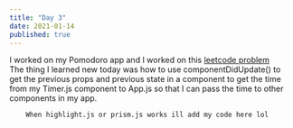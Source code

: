 ```yaml
---
title: "Day 3"
date: 2021-01-14
published: true
---
```


I worked on my Pomodoro app and I worked on this [leetcode problem](https://leetcode.com/problems/merge-two-sorted-lists/)<br/> The thing I learned new today was how to use componentDidUpdate() to get the previous props and previous state in a component to get the time from my Timer.js component to App.js so that I can pass the time to other components in my app. 

```
    When highlight.js or prism.js works ill add my code here lol 
```